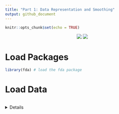 ```yaml
---
title: "Part 1: Data Representation and Smoothing"
output: github_document
---
```


```r
knitr::opts_chunk$set(echo = TRUE)
```

<center>

![](../logo/isbs-logo.png) ![](../logo/fda-logo.png)

</center>

# Load Packages

```r
library(fda) # load the fda package
```

# Load Data

```r

```

<details> **Solution**

* Bullet point


```r
# code
x <- 1
```
</details>
